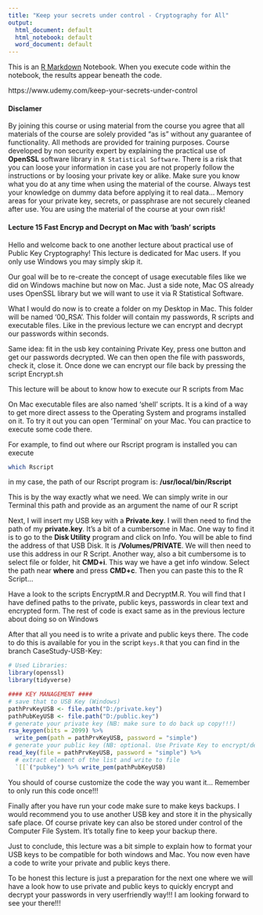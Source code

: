```yaml
---
title: "Keep your secrets under control - Cryptography for All"
output:
  html_document: default
  html_notebook: default
  word_document: default
---
```


This is an [R Markdown](http://rmarkdown.rstudio.com) Notebook. When you execute code within the notebook, the results appear beneath the code. 

https://www.udemy.com/keep-your-secrets-under-control

#### Disclamer

By joining this course or using material from the course you agree that all materials of the course are solely provided "as is" without any guarantee of functionality. All methods are provided for training purposes. Course developed by non security expert by explaining the practical use of **OpenSSL** software library in `R Statistical Software`. There is a risk that you can loose your information in case you are not properly follow the instructions or by loosing your private key or alike. Make sure you know what you do at any time when using the material of the course. Always test your knowledge on dummy data before applying it to real data... Memory areas for your private key, secrets, or passphrase are not securely cleaned after use. You are using the material of the course at your own risk!

#### Lecture 15 Fast Encryp and Decrypt on Mac with 'bash' scripts

Hello and welcome back to one another lecture about practical use of Public Key Cryptography! This lecture is dedicated for Mac users. If you only use Windows you may simply skip it.

Our goal will be to re-create the concept of usage executable files like we did on Windows machine but now on Mac. Just a side note, Mac OS already uses OpenSSL library but we will want to use it via R Statistical Software.

What I would do now is to create a folder on my Desktop in Mac. This folder will be named '00_RSA'. This folder will contain my passwords, R scripts and executable files. Like in the previous lecture we can encrypt and decrypt our passwords within seconds.

Same idea: fit in the usb key containing Private Key, press one button and get our passwords decrypted. We can then open the file with passwords, check it, close it. Once done we can encrypt our file back by pressing the script Encrypt.sh

This lecture will be about to know how to execute our R scripts from Mac 

On Mac executable files are also named 'shell' scripts. It is a kind of a way to get more direct assess to the Operating System and programs installed on it. To try it out you can open 'Terminal' on your Mac. You can practice to execute some code there.

For example, to find out where our Rscript program is installed you can execute

```bash
which Rscript
```

in my case, the path of our Rscript program is: **/usr/local/bin/Rscript**

This is by the way exactly what we need. We can simply write in our Terminal this path and provide as an argument the name of our R script

Next, I will insert my USB key with a **Private.key**. I will then need to find the path of my **private.key**. It's a bit of a cumbersome in Mac. One way to find it is to go to the **Disk Utility** program and click on Info. You will be able to find the address of that USB Disk. It is **/Volumes/PRIVATE**. We will then need to use this address in our R Script. Another way, also a bit cumbersome is to select file or folder, hit **CMD+i**. This way we have a get info window. Select the path near **where** and press **CMD+c**. Then you can paste this to the R Script...

Have a look to the scripts EncryptM.R and DecryptM.R. You will find that I have defined paths to the private, public keys, passwords in clear text and encrypted form. The rest of code is exact same as in the previous lecture about doing so on Windows




After that all you need is to write a private and public keys there. The code to do this is available for you in the script `keys.R` that you can find in the branch CaseStudy-USB-Key:

```r
# Used Libraries:
library(openssl)
library(tidyverse)

#### KEY MANAGEMENT ####
# save that to USB Key (Windows)
pathPrvKeyUSB <- file.path("D:/private.key")
pathPubKeyUSB <- file.path("D:/public.key")
# generate your private key (NB: make sure to do back up copy!!!)
rsa_keygen(bits = 2099) %>% 
  write_pem(path = pathPrvKeyUSB, password = "simple")
# generate your public key (NB: optional. Use Private Key to encrypt/decrypt)
read_key(file = pathPrvKeyUSB, password = "simple") %>% 
  # extract element of the list and write to file
  `[[`("pubkey") %>% write_pem(pathPubKeyUSB)

```

You should of course customize the code the way you want it... Remember to only run this code once!!!

Finally after you have run your code make sure to make keys backups. I would recommend you to use another USB key and store it in the physically safe place. Of course private key can also be stored under control of the Computer File System. It's totally fine to keep your backup there.

Just to conclude, this lecture was a bit simple to explain how to format your USB keys to be compatible for both windows and Mac. You now even have a code to write your private and public keys there.

To be honest this lecture is just a preparation for the next one where we will have a look how to use private and public keys to quickly encrypt and decrypt your passwords in very userfriendly way!!! I am looking forward to see your there!!!


